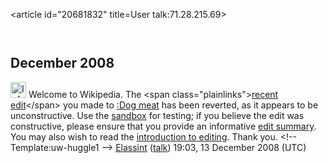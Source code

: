 <article id="20681832" title=User talk:71.28.215.69>
	<talkpage id="20681832" title="User talk:71.28.215.69">

== December 2008 ==

[[Image:Information.png|25px]] Welcome to Wikipedia. The &lt;span class=&quot;plainlinks&quot;&gt;[http://en.wikipedia.org/wiki/Dog_meat?diff=257744202 recent edit]&lt;/span&gt; you made to [[:Dog meat]] has been reverted, as it appears to be unconstructive. Use the [[Wikipedia:Sandbox|sandbox]] for testing; if you believe the edit was constructive, please ensure that you provide an informative [[Help:Edit summary|edit summary]]. You may also wish to read the [[Wikipedia:Introduction|introduction to editing]]. Thank you. &lt;!-- Template:uw-huggle1 --&gt; [[User:Elassint|Elassint]] ([[User talk:Elassint|talk]]) 19:03, 13 December 2008 (UTC)
	</talkpage>
</article>
